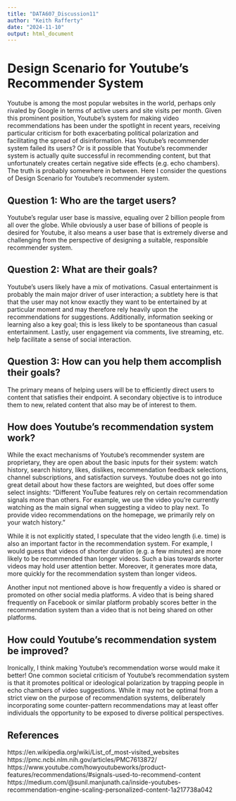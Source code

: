 ---
title: "DATA607_Discussion11"
author: "Keith Rafferty"
date: "2024-11-10"
output: html_document
---
# Design Scenario for Youtube's Recommender System

Youtube is among the most popular websites in the world, perhaps only rivaled by Google in terms of active users and site visits per month. Given this prominent position, Youtube's system for making video recommendations has been under the spotlight in recent years, receiving particular criticism for both exacerbating political polarization and facilitating the spread of disinformation. Has Youtube's recommender system failed its users? Or is it possible that Youtube's recommender system is actually quite successful in recommending content, but that unfortunately creates certain negative side effects (e.g. echo chambers). The truth is probably somewhere in between. Here I consider the questions of Design Scenario for Youtube's recommender system. 

## Question 1: Who are the target users?
Youtube's regular user base is massive, equaling over 2 billion people from all over the globe. While obviously a user base of billions of people is desired for Youtube, it also means a user base that is extremely diverse and challenging from the perspective of designing a suitable, responsible recommender system. 

## Question 2: What are their goals?
Youtube's users likely have a mix of motivations. Casual entertainment is probably the main major driver of user interaction; a subtlety here is that that the user may not know exactly they want to be entertained by at particular moment and may therefore rely heavily upon the recommendations for suggestions. Additionally, information seeking or learning also a key goal; this is less likely to be spontaneous than casual entertainment. Lastly, user engagement via comments, live streaming, etc. help facilitate a sense of social interaction.

## Question 3: How can you help them accomplish their goals?
The primary means of helping users will be to efficiently direct users to content that satisfies their endpoint. A secondary objective is to introduce them to new, related content that also may be of interest to them.

## How does Youtube's recommendation system work?
While the exact mechanisms of Youtube's recommender system are proprietary, they are open about the basic inputs for their system: watch history, search history, likes, dislikes, recommendation feedback selections, channel subscriptions, and satisfaction surveys. Youtube does not go into great detail about how these factors are weighted, but does offer some select insights: "Different YouTube features rely on certain recommendation signals more than others. For example, we use the video you’re currently watching as the main signal when suggesting a video to play next. To provide video recommendations on the homepage, we primarily rely on your watch history." 

While it is not explicitly stated, I speculate that the video length (i.e. time) is also an important factor in the recommendation system. For example, I would guess that videos of shorter duration (e.g. a few minutes) are more likely to be recommended than longer videos. Such a bias towards shorter videos may hold user attention better. Moreover, it generates more data, more quickly for the recommendation system than longer videos. 

Another input not mentioned above is how frequently a video is shared or promoted on other social media platforms. A video that is being shared frequently on Facebook or similar platform probably scores better in the recommendation system than a video that is not being shared on other platforms. 

## How could Youtube's recommendation system be improved?
Ironically, I think making Youtube's recommendation worse would make it better! One common societal criticism of Youtube's recommendation system is that it promotes political or ideological polarization by trapping people in echo chambers of video suggestions. While it may not be optimal from a strict view on the purpose of recommendation systems, deliberately incorporating some counter-pattern recommendations may at least offer individuals the opportunity to be exposed to diverse political perspectives. 

## References
https://en.wikipedia.org/wiki/List_of_most-visited_websites
https://pmc.ncbi.nlm.nih.gov/articles/PMC7613872/
https://www.youtube.com/howyoutubeworks/product-features/recommendations/#signals-used-to-recommend-content
https://medium.com/@sunil.manjunath.ca/inside-youtubes-recommendation-engine-scaling-personalized-content-1a217738a042